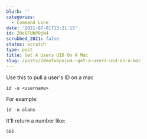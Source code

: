 ```yaml
---
blurb: ''
categories:
  - Command Line
date: '2021-07-01T13:21:15'
id: 20eOFUbPOjN4
scrubbed_2021: false
status: scratch
type: post
title: Get A Users UID On A Mac
slug: /posts/20eofubpojn4--get-a-users-uid-on-a-mac
---
```


Use this to pull a user's ID on a mac

```shell
id -u <username>
```

For example:

```shell
id -u alans
```

It'll return a number like:

```shell
501
```
